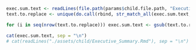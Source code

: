 
```r
  exec.sum.text <- readLines(file.path(params$child.file.path, "Executive_Summary_Text.Rmd"))
  text.to.replace <- unique(do.call(rbind, str_match_all(exec.sum.text, "XXX__\\s*(.*?)\\s*__XXX")))

  for (i in seq(nrow(text.to.replace))) exec.sum.text <- gsub(text.to.replace[i,1], eval(parse(text=paste0("params[['", text.to.replace[i,2], "']][[1]]"))), exec.sum.text, fixed=TRUE)

  cat(exec.sum.text, sep = "\n")
  # cat(readLines("./assets/child/Executive_Summary.Rmd"), sep = "\n") # this line ONLY for custom state exec summary
```

